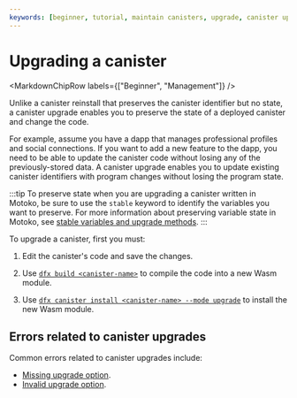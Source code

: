 ```yaml
---
keywords: [beginner, tutorial, maintain canisters, upgrade, canister upgrade]
---
```



# Upgrading a canister

<MarkdownChipRow labels={["Beginner", "Management"]} />

Unlike a <GlossaryTooltip>canister</GlossaryTooltip> reinstall that preserves the canister identifier but no state, a canister upgrade enables you to preserve the state of a deployed canister and change the code.

For example, assume you have a dapp that manages professional profiles and social connections. If you want to add a new feature to the dapp, you need to be able to update the canister code without losing any of the previously-stored data. A canister upgrade enables you to update existing canister identifiers with program changes without losing the program state.

:::tip
To preserve state when you are upgrading a canister written in Motoko, be sure to use the `stable` keyword to identify the variables you want to preserve. For more information about preserving variable state in Motoko, see [stable variables and upgrade methods](/docs/current/motoko/main/canister-maintenance/upgrades).
:::

To upgrade a canister, first you must:

1. Edit the canister's code and save the changes.

2. Use [`dfx build <canister-name>`](/docs/current/building-dapps/developer-tools/dfx/dfx-build) to compile the code into a new Wasm module.

3. Use [`dfx canister install <canister-name> --mode upgrade`](/docs/current/building-dapps/developer-tools/dfx/dfx-canister#dfx-canister-install) to install the new Wasm module.

## Errors related to canister upgrades

Common errors related to canister upgrades include:

- [Missing upgrade option](/docs/current/references/execution-errors#missing-upgrade-option).
- [Invalid upgrade option](/docs/current/references/execution-errors#invalid-upgrade-option).